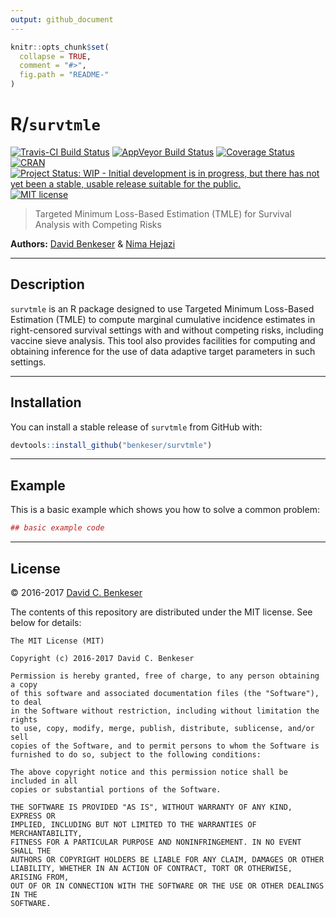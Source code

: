```yaml
---
output: github_document
---
```


<!-- README.md is generated from README.Rmd. Please edit that file -->

```r
knitr::opts_chunk$set(
  collapse = TRUE,
  comment = "#>",
  fig.path = "README-"
)
```

# R/`survtmle`

[![Travis-CI Build Status](https://travis-ci.org/benkeser/survtmle.svg?branch=master)](https://travis-ci.org/benkeser/survtmle)
[![AppVeyor Build  Status](https://ci.appveyor.com/api/projects/status/github/benkeser/survtmle?branch=master&svg=true)](https://ci.appveyor.com/project/benkeser/survtmle)
[![Coverage Status](https://img.shields.io/codecov/c/github/benkeser/survtmle/master.svg)](https://codecov.io/github/benkeser/survtmle?branch=master)
[![CRAN](http://www.r-pkg.org/badges/version/survtmle)](http://www.r-pkg.org/pkg/survtmle)
[![Project Status: WIP - Initial development is in progress, but there has not yet been a stable, usable release suitable for the public.](http://www.repostatus.org/badges/latest/wip.svg)](http://www.repostatus.org/#wip)
[![MIT license](http://img.shields.io/badge/license-MIT-brightgreen.svg)](http://opensource.org/licenses/MIT)

> Targeted Minimum Loss-Based Estimation (TMLE) for Survival Analysis with
> Competing Risks

__Authors:__ [David Benkeser](https://www.benkeserstatistics.com/) & [Nima
Hejazi](http://nimahejazi.org)

---

## Description

`survtmle` is an R package designed to use Targeted Minimum Loss-Based
Estimation (TMLE) to compute marginal cumulative incidence estimates in
right-censored survival settings with and without competing risks, including
vaccine sieve analysis. This tool also provides facilities for computing and
obtaining inference for the use of data adaptive target parameters in such
settings.

---

## Installation

You can install a stable release of `survtmle` from GitHub with:

```r
devtools::install_github("benkeser/survtmle")
```

---

## Example

This is a basic example which shows you how to solve a common problem:

```r
## basic example code
```

---

## License

&copy; 2016-2017 [David C. Benkeser](http://www.benkeserstatistics.com)

The contents of this repository are distributed under the MIT license. See
below for details:
```
The MIT License (MIT)

Copyright (c) 2016-2017 David C. Benkeser

Permission is hereby granted, free of charge, to any person obtaining a copy
of this software and associated documentation files (the "Software"), to deal
in the Software without restriction, including without limitation the rights
to use, copy, modify, merge, publish, distribute, sublicense, and/or sell
copies of the Software, and to permit persons to whom the Software is
furnished to do so, subject to the following conditions:

The above copyright notice and this permission notice shall be included in all
copies or substantial portions of the Software.

THE SOFTWARE IS PROVIDED "AS IS", WITHOUT WARRANTY OF ANY KIND, EXPRESS OR
IMPLIED, INCLUDING BUT NOT LIMITED TO THE WARRANTIES OF MERCHANTABILITY,
FITNESS FOR A PARTICULAR PURPOSE AND NONINFRINGEMENT. IN NO EVENT SHALL THE
AUTHORS OR COPYRIGHT HOLDERS BE LIABLE FOR ANY CLAIM, DAMAGES OR OTHER
LIABILITY, WHETHER IN AN ACTION OF CONTRACT, TORT OR OTHERWISE, ARISING FROM,
OUT OF OR IN CONNECTION WITH THE SOFTWARE OR THE USE OR OTHER DEALINGS IN THE
SOFTWARE.
```
